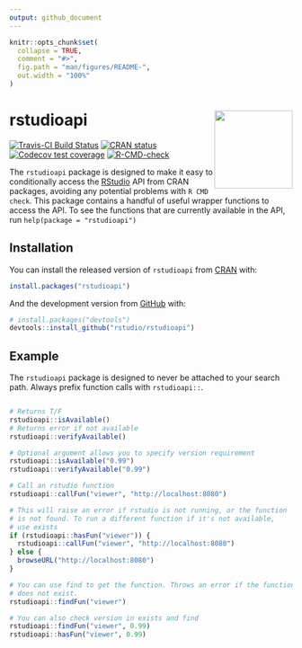 ```yaml
---
output: github_document
---
```


<!-- README.md is generated from README.Rmd. Please edit that file -->

```r
knitr::opts_chunk$set(
  collapse = TRUE,
  comment = "#>",
  fig.path = "man/figures/README-",
  out.width = "100%"
)
```

# rstudioapi <a href='https://rstudio.github.io/rstudioapi/'><img src='man/figures/logo.png' align="right" height="139" /></a>


<!-- badges: start -->
[![Travis-CI Build Status](https://travis-ci.org/rstudio/rstudioapi.svg?branch=master)](https://travis-ci.org/rstudio/rstudioapi)
[![CRAN status](https://www.r-pkg.org/badges/version/rstudioapi)](https://CRAN.R-project.org/package=rstudioapi)
[![Codecov test coverage](https://codecov.io/gh/rstudio/rstudioapi/branch/master/graph/badge.svg)](https://codecov.io/gh/rstudio/rstudioapi?branch=master)
[![R-CMD-check](https://github.com/rstudio/rstudioapi/workflows/R-CMD-check/badge.svg)](https://github.com/rstudio/rstudioapi/actions)
<!-- badges: end -->

The `rstudioapi` package is designed to make it easy to conditionally access the
[RStudio](https://rstudio.com/) API from CRAN packages, avoiding any
potential problems with `R CMD check`. This package contains a handful of useful
wrapper functions to access the API. To see the functions that are currently
available in the API, run `help(package = "rstudioapi")`


## Installation

You can install the released version of `rstudioapi` from [CRAN](https://CRAN.R-project.org) with:

``` r
install.packages("rstudioapi")
```

And the development version from [GitHub](https://github.com/) with:

``` r
# install.packages("devtools")
devtools::install_github("rstudio/rstudioapi")
```

## Example

The `rstudioapi` package is designed to never be attached to your search path.
Always prefix function calls with `rstudioapi::`.

```R

# Returns T/F
rstudioapi::isAvailable()
# Returns error if not available
rstudioapi::verifyAvailable()

# Optional argument allows you to specify version requirement
rstudioapi::isAvailable("0.99")
rstudioapi::verifyAvailable("0.99")

# Call an rstudio function
rstudioapi::callFun("viewer", "http://localhost:8080")

# This will raise an error if rstudio is not running, or the function
# is not found. To run a different function if it's not available,
# use exists
if (rstudioapi::hasFun("viewer")) {
  rstudioapi::callFun("viewer", "http://localhost:8080")
} else {
  browseURL("http://localhost:8080")
}

# You can use find to get the function. Throws an error if the function
# does not exist.
rstudioapi::findFun("viewer")

# You can also check version in exists and find
rstudioapi::findFun("viewer", 0.99)
rstudioapi::hasFun("viewer", 0.99)
```
